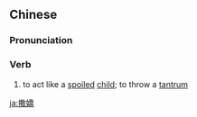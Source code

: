 {{also|撒娇}}
==Chinese==
{{zh-forms|s=撒娇}}

===Pronunciation===
{{zh-pron
|m=sājiāo,er=y
|c=saat3 giu1
|mn=qz,xm,zz:sat-kiau
|cat=v
}}

===Verb===
{{zh-verb}}

# to act like a [[spoiled]] [[child]]; to throw a [[tantrum]]

[[ja:撒嬌]]
